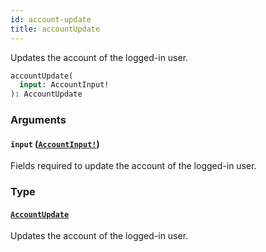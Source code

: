 ```yaml
---
id: account-update
title: accountUpdate
---
```


Updates the account of the logged-in user.

```graphql
accountUpdate(
  input: AccountInput!
): AccountUpdate

```

### Arguments

#### `input` ([`AccountInput!`](../../../developer/api-reference/inputs/account-input))

Fields required to update the account of the logged-in user.

### Type

#### [`AccountUpdate`](../../../developer/api-reference/objects/account-update)

Updates the account of the logged-in user.
